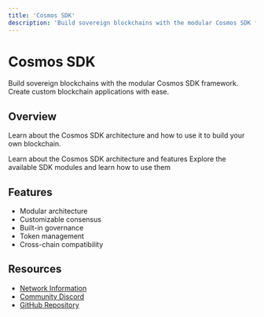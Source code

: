 ```yaml
---
title: 'Cosmos SDK'
description: 'Build sovereign blockchains with the modular Cosmos SDK framework'
---
```


# Cosmos SDK

Build sovereign blockchains with the modular Cosmos SDK framework. Create custom blockchain applications with ease.

## Overview

Learn about the Cosmos SDK architecture and how to use it to build your own blockchain.

<CardGroup cols={2}>
  <Card
    title="SDK Overview"
    icon="book"
    href="/sdk/overview"
  >
    Learn about the Cosmos SDK architecture and features
  </Card>
  <Card
    title="SDK Modules"
    icon="wrench"
    href="/sdk/modules"
  >
    Explore the available SDK modules and learn how to use them
  </Card>
</CardGroup>

## Features

- Modular architecture
- Customizable consensus
- Built-in governance
- Token management
- Cross-chain compatibility

## Resources

- [Network Information](https://cosmos.network)
- [Community Discord](https://discord.gg/cosmosnetwork)
- [GitHub Repository](https://github.com/cosmos) 